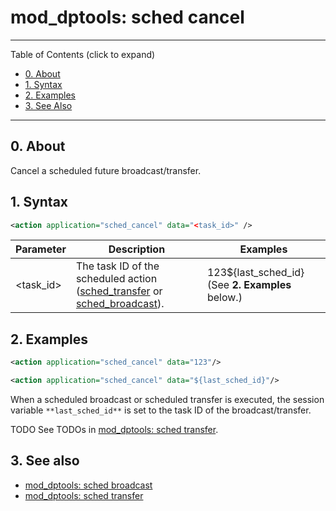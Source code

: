 
# mod_dptools: sched cancel 

 

---

Table of Contents (click to expand)

* [0\. About](#0-about)
* [1\. Syntax](#1-syntax)
* [2\. Examples](#2-examples)
* [3\. See Also](#3-see-also)

---

## 0\. About

Cancel a scheduled future broadcast/transfer.

## 1\. Syntax

```xml
<action application="sched_cancel" data="<task_id>" />
```

| Parameter  | Description                                                                                                | Examples                                            |
| ---------- | ---------------------------------------------------------------------------------------------------------- | --------------------------------------------------- |
| \<task\_id> | The task ID of the scheduled action ([sched\_transfer](./6587055.mdx#0-about) or [sched\_broadcast](./6587042.mdx#0-about)). | 123$\{last\_sched\_id} (See **2\. Examples** below.) |

## 2\. Examples

```xml
<action application="sched_cancel" data="123"/> 
```

```xml
<action application="sched_cancel" data="${last_sched_id}"/> 
```

When a scheduled broadcast or scheduled transfer is executed, the session variable `**last_sched_id**` is set to the task ID of the broadcast/transfer.

TODO See TODOs in [mod\_dptools: sched transfer](./6587055.mdx#0-about).

## 3\. See also

* [mod\_dptools: sched broadcast](./6587042.mdx#0-about)
* [mod\_dptools: sched transfer](./6587055.mdx#0-about)
  
  

